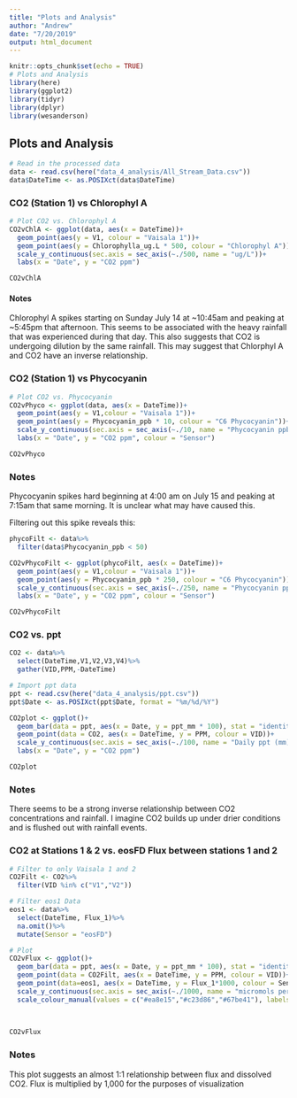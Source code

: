 ```yaml
---
title: "Plots and Analysis"
author: "Andrew"
date: "7/20/2019"
output: html_document
---
```


```r
knitr::opts_chunk$set(echo = TRUE)
# Plots and Analysis
library(here)
library(ggplot2)
library(tidyr)
library(dplyr)
library(wesanderson)

```

## Plots and Analysis

```r
# Read in the processed data
data <- read.csv(here("data_4_analysis/All_Stream_Data.csv"))
data$DateTime <- as.POSIXct(data$DateTime)
```

### CO2 (Station 1) vs Chlorophyl A
```r
# Plot CO2 vs. Chlorophyl A
CO2vChlA <- ggplot(data, aes(x = DateTime))+
  geom_point(aes(y = V1, colour = "Vaisala 1"))+
  geom_point(aes(y = Chlorophylla_ug.L * 500, colour = "Chlorophyl A"))+
  scale_y_continuous(sec.axis = sec_axis(~./500, name = "ug/L"))+
  labs(x = "Date", y = "CO2 ppm")

CO2vChlA
```

#### Notes
Chlorophyl A spikes starting on Sunday July 14 at ~10:45am and peaking at ~5:45pm that afternoon. This seems to be associated with the heavy rainfall that was experienced during that day. This also suggests that CO2 is undergoing dilution by the same rainfall. This may suggest that Chlorphyl A and CO2 have an inverse relationship.


### CO2 (Station 1) vs Phycocyanin
```r
# Plot CO2 vs. Phycocyanin
CO2vPhyco <- ggplot(data, aes(x = DateTime))+
  geom_point(aes(y = V1,colour = "Vaisala 1"))+
  geom_point(aes(y = Phycocyanin_ppb * 10, colour = "C6 Phycocyanin"))+
  scale_y_continuous(sec.axis = sec_axis(~./10, name = "Phycocyanin ppb"))+
  labs(x = "Date", y = "CO2 ppm", colour = "Sensor")

CO2vPhyco

```

### Notes
Phycocyanin spikes hard beginning at 4:00 am on July 15 and peaking at 7:15am that same morning. It is unclear what may have caused this.

Filtering out this spike reveals this:

```r
phycoFilt <- data%>%
  filter(data$Phycocyanin_ppb < 50)

CO2vPhycoFilt <- ggplot(phycoFilt, aes(x = DateTime))+
  geom_point(aes(y = V1,colour = "Vaisala 1"))+
  geom_point(aes(y = Phycocyanin_ppb * 250, colour = "C6 Phycocyanin"))+
  scale_y_continuous(sec.axis = sec_axis(~./250, name = "Phycocyanin ppb"))+
  labs(x = "Date", y = "CO2 ppm", colour = "Sensor")

CO2vPhycoFilt
```


### CO2 vs. ppt
```r
CO2 <- data%>%
  select(DateTime,V1,V2,V3,V4)%>%
  gather(VID,PPM,-DateTime)

# Import ppt data
ppt <- read.csv(here("data_4_analysis/ppt.csv"))
ppt$Date <- as.POSIXct(ppt$Date, format = "%m/%d/%Y")

CO2plot <- ggplot()+
  geom_bar(data = ppt, aes(x = Date, y = ppt_mm * 100), stat = "identity", alpha = 0.2, color = '#00aaff')+
  geom_point(data = CO2, aes(x = DateTime, y = PPM, colour = VID))+
  scale_y_continuous(sec.axis = sec_axis(~./100, name = "Daily ppt (mm)"))+
  labs(x = "Date", y = "CO2 ppm")

CO2plot

```


### Notes
There seems to be a strong inverse relationship between CO2 concentrations and rainfall. I imagine CO2 builds up under drier conditions and is flushed out with rainfall events.


### CO2 at Stations 1 & 2 vs. eosFD Flux between stations 1 and 2
```r
# Filter to only Vaisala 1 and 2
CO2Filt <- CO2%>%
  filter(VID %in% c("V1","V2"))

# Filter eos1 Data
eos1 <- data%>%
  select(DateTime, Flux_1)%>%
  na.omit()%>%
  mutate(Sensor = "eosFD")

# Plot
CO2vFlux <- ggplot()+
  geom_bar(data = ppt, aes(x = Date, y = ppt_mm * 100), stat = "identity", alpha = 0.2, color = '#00aaff')+
  geom_point(data = CO2Filt, aes(x = DateTime, y = PPM, colour = VID))+
  geom_point(data=eos1, aes(x = DateTime, y = Flux_1*1000, colour = Sensor))+
  scale_y_continuous(sec.axis = sec_axis(~./1000, name = "micromols per square meter per second"))+
  scale_colour_manual(values = c("#ea8e15","#c23d86","#67be41"), labels = c("eosFD","Vaisala 1","Vaisala 2"))
  
  

CO2vFlux
```

### Notes
This plot suggests an almost 1:1 relationship between flux and dissolved CO2. Flux is multiplied by 1,000 for the purposes of visualization


